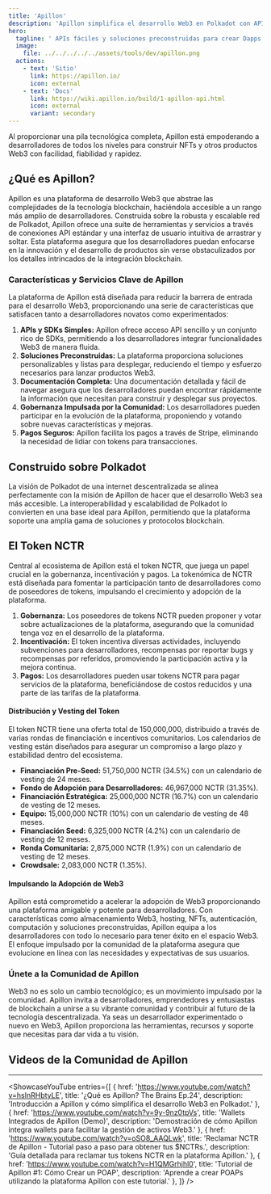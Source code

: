 ```yaml
---
title: 'Apillon'
description: 'Apillon simplifica el desarrollo Web3 en Polkadot con APIs fáciles y soluciones preconstruidas para una rápida creación de dApps.'
hero:
  tagline: ' APIs fáciles y soluciones preconstruidas para crear Dapps en Polkadot.'
  image: 
    file: ../../../../../assets/tools/dev/apillon.png
  actions:
    - text: 'Sitio'
      link: https://apillon.io/
      icon: external
    - text: 'Docs'
      link: https://wiki.apillon.io/build/1-apillon-api.html
      icon: external
      variant: secondary
---
```

    

Al proporcionar una pila tecnológica completa, Apillon está empoderando a desarrolladores de todos los niveles para construir NFTs y otros productos Web3 con facilidad, fiabilidad y rapidez.

## ¿Qué es Apillon?
Apillon es una plataforma de desarrollo Web3 que abstrae las complejidades de la tecnología blockchain, haciéndola accesible a un rango más amplio de desarrolladores. Construida sobre la robusta y escalable red de Polkadot, Apillon ofrece una suite de herramientas y servicios a través de conexiones API estándar y una interfaz de usuario intuitiva de arrastrar y soltar. Esta plataforma asegura que los desarrolladores puedan enfocarse en la innovación y el desarrollo de productos sin verse obstaculizados por los detalles intrincados de la integración blockchain.

### Características y Servicios Clave de Apillon
La plataforma de Apillon está diseñada para reducir la barrera de entrada para el desarrollo Web3, proporcionando una serie de características que satisfacen tanto a desarrolladores novatos como experimentados:
1. **APIs y SDKs Simples:** Apillon ofrece acceso API sencillo y un conjunto rico de SDKs, permitiendo a los desarrolladores integrar funcionalidades Web3 de manera fluida.
2. **Soluciones Preconstruidas:** La plataforma proporciona soluciones personalizables y listas para desplegar, reduciendo el tiempo y esfuerzo necesarios para lanzar productos Web3.
3. **Documentación Completa:** Una documentación detallada y fácil de navegar asegura que los desarrolladores puedan encontrar rápidamente la información que necesitan para construir y desplegar sus proyectos.
4. **Gobernanza Impulsada por la Comunidad:** Los desarrolladores pueden participar en la evolución de la plataforma, proponiendo y votando sobre nuevas características y mejoras.
5. **Pagos Seguros:** Apillon facilita los pagos a través de Stripe, eliminando la necesidad de lidiar con tokens para transacciones.

## Construido sobre Polkadot
La visión de Polkadot de una internet descentralizada se alinea perfectamente con la misión de Apillon de hacer que el desarrollo Web3 sea más accesible. La interoperabilidad y escalabilidad de Polkadot lo convierten en una base ideal para Apillon, permitiendo que la plataforma soporte una amplia gama de soluciones y protocolos blockchain.

## El Token NCTR
Central al ecosistema de Apillon está el token NCTR, que juega un papel crucial en la gobernanza, incentivación y pagos. La tokenómica de NCTR está diseñada para fomentar la participación tanto de desarrolladores como de poseedores de tokens, impulsando el crecimiento y adopción de la plataforma.
1. **Gobernanza:** Los poseedores de tokens NCTR pueden proponer y votar sobre actualizaciones de la plataforma, asegurando que la comunidad tenga voz en el desarrollo de la plataforma.
2. **Incentivación:** El token incentiva diversas actividades, incluyendo subvenciones para desarrolladores, recompensas por reportar bugs y recompensas por referidos, promoviendo la participación activa y la mejora continua.
3. **Pagos:** Los desarrolladores pueden usar tokens NCTR para pagar servicios de la plataforma, beneficiándose de costos reducidos y una parte de las tarifas de la plataforma.

#### Distribución y Vesting del Token
El token NCTR tiene una oferta total de 150,000,000, distribuido a través de varias rondas de financiación e incentivos comunitarios. Los calendarios de vesting están diseñados para asegurar un compromiso a largo plazo y estabilidad dentro del ecosistema.
- **Financiación Pre-Seed:** 51,750,000 NCTR (34.5%) con un calendario de vesting de 24 meses.
- **Fondo de Adopción para Desarrolladores:** 46,967,000 NCTR (31.35%).
- **Financiación Estratégica:** 25,000,000 NCTR (16.7%) con un calendario de vesting de 12 meses.
- **Equipo:** 15,000,000 NCTR (10%) con un calendario de vesting de 48 meses.
- **Financiación Seed:** 6,325,000 NCTR (4.2%) con un calendario de vesting de 12 meses.
- **Ronda Comunitaria:** 2,875,000 NCTR (1.9%) con un calendario de vesting de 12 meses.
- **Crowdsale:** 2,083,000 NCTR (1.35%).

#### Impulsando la Adopción de Web3
Apillon está comprometido a acelerar la adopción de Web3 proporcionando una plataforma amigable y potente para desarrolladores. Con características como almacenamiento Web3, hosting, NFTs, autenticación, computación y soluciones preconstruidas, Apillon equipa a los desarrolladores con todo lo necesario para tener éxito en el espacio Web3. El enfoque impulsado por la comunidad de la plataforma asegura que evolucione en línea con las necesidades y expectativas de sus usuarios.

### Únete a la Comunidad de Apillon
Web3 no es solo un cambio tecnológico; es un movimiento impulsado por la comunidad. Apillon invita a desarrolladores, emprendedores y entusiastas de blockchain a unirse a su vibrante comunidad y contribuir al futuro de la tecnología descentralizada. Ya seas un desarrollador experimentado o nuevo en Web3, Apillon proporciona las herramientas, recursos y soporte que necesitas para dar vida a tu visión.

## Videos de la Comunidad de Apillon
------------
<ShowcaseYouTube
  entries={[
    {
      href: 'https://www.youtube.com/watch?v=hsInRHbtyLE',
      title: '¿Qué es Apillon? The Brains Ep.24',
      description: 'Introducción a Apillon y cómo simplifica el desarrollo Web3 en Polkadot.'
    },
    {
      href: 'https://www.youtube.com/watch?v=9y-9nz0tpVs',
      title: 'Wallets Integrados de Apillon (Demo)',
      description: 'Demostración de cómo Apillon integra wallets para facilitar la gestión de activos Web3.'
    },
    {
      href: 'https://www.youtube.com/watch?v=oSO8_AAQLwk',
      title: 'Reclamar NCTR de Apillon - Tutorial paso a paso para obtener tus $NCTRs.',
      description: 'Guía detallada para reclamar tus tokens NCTR en la plataforma Apillon.'
    },
    {
      href: 'https://www.youtube.com/watch?v=H1QMGrhjhl0',
      title: 'Tutorial de Apillon #1: Cómo Crear un POAP',
      description: 'Aprende a crear POAPs utilizando la plataforma Apillon con este tutorial.'
    },
  ]} />
